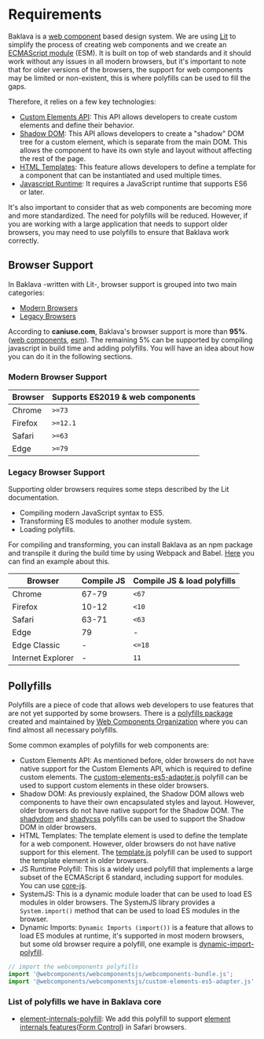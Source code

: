 
<Meta title="Documentation/Requirements" />

# Requirements

Baklava is a [web component](https://developer.mozilla.org/en-US/docs/Web/Web_Components) based design system. We are using [Lit](https://lit.dev) to simplify the process of creating web components and we create an [ECMAScript module](https://developer.mozilla.org/en-US/docs/Web/JavaScript/Guide/Modules) (ESM).
It is built on top of web standards and it should work without any issues in all modern browsers, but it's important to note that for older versions of the browsers,
the support for web components may be limited or non-existent, this is where polyfills can be used to fill the gaps.

Therefore, it relies on a few key technologies:
- [Custom Elements API](https://developer.mozilla.org/en-US/docs/Web/Web_Components/Using_custom_elements): This API allows developers to create custom elements and define their behavior.
- [Shadow DOM](https://developer.mozilla.org/en-US/docs/Web/Web_Components/Using_shadow_DOM): This API allows developers to create a "shadow" DOM tree for a custom element, which is separate from the main DOM. This allows the component to have its own style and layout without affecting the rest of the page.
- [HTML Templates](https://developer.mozilla.org/en-US/docs/Web/Web_Components/Using_templates_and_slots): This feature allows developers to define a template for a component that can be instantiated and used multiple times.
- [Javascript Runtime](https://dev.to/iggredible/what-the-heck-are-cjs-amd-umd-and-esm-ikm): It requires a JavaScript runtime that supports ES6 or later.

It's also important to consider that as web components are becoming more and more standardized.
The need for polyfills will be reduced. However, if you are working with a large application that needs
to support older browsers, you may need to use polyfills to ensure that Baklava work correctly.

## Browser Support
In Baklava -written with Lit-, browser support is grouped into two main categories:
- [Modern Browsers](https://lit.dev/docs/tools/requirements/#building-for-modern-browsers)
- [Legacy Browsers](https://lit.dev/docs/tools/requirements/#building-for-legacy-browsers)

According to **caniuse.com**, Baklava's browser support is more than **95%**. ([web components](https://caniuse.com/?search=web%20components), [esm](https://caniuse.com/?search=esm)).
The remaining 5% can be supported by compiling javascript in build time and adding polyfills. You will have an idea about how you can do it in the following sections.

### Modern Browser Support
| Browser |  Supports ES2019 & web components |
|---------|------|
| Chrome  |  `>=73`  |
| Firefox |  `>=12.1` |
| Safari  |  `>=63`  |
| Edge    |  `>=79`  |

### Legacy Browser Support
Supporting older browsers requires some steps described by the Lit documentation.
- Compiling modern JavaScript syntax to ES5.
- Transforming ES modules to another module system.
- Loading polyfills.

For compiling and transforming, you can install Baklava as an npm package and transpile it during the build time by using Webpack and Babel.
[Here](https://medium.com/@sivaraj-v/basic-webpack-4-and-es5-to-es6-transpiler-using-babel-dc66e72c86c6) you can find an example about this.

| Browser |  Compile JS	| Compile JS & load polyfills |
|---------|------|-----|
| Chrome  |  67-79	  | `<67` |
| Firefox |  10-12	 | `<10`|
| Safari  |  63-71  | `<63` |
| Edge    | 79  | - |
| Edge Classic   | - | `<=18` |
| Internet Explorer   | -  | `11` |

## Pollyfills

Polyfills are a piece of code that allows web developers to use features that are not yet supported by some browsers. There is a [polyfills package](https://github.com/webcomponents/polyfills) created and maintained by [Web Components Organization](webcomponents.org) where you can find almost all necessary polyfills.

Some common examples of polyfills for web components are:
- Custom Elements API: As mentioned before, older browsers do not have native support for the Custom Elements API, which is required to define custom elements. The [custom-elements-es5-adapter.js](https://github.com/webcomponents/polyfills/tree/master/packages/webcomponentsjs#custom-elements-es5-adapterjs) polyfill can be used to support custom elements in these older browsers.
- Shadow DOM: As previously explained, the Shadow DOM allows web components to have their own encapsulated styles and layout. However, older browsers do not have native support for the Shadow DOM. The [shadydom](https://github.com/webcomponents/polyfills/tree/master/packages/shadydom) and [shadycss](https://github.com/webcomponents/polyfills/tree/master/packages/shadycss) polyfills can be used to support the Shadow DOM in older browsers.
- HTML Templates: The template element is used to define the template for a web component. However, older browsers do not have native support for this element. The [template.js](https://github.com/webcomponents/polyfills/tree/master/packages/template) polyfill can be used to support the template element in older browsers.
- JS Runtime Polyfill: This is a widely used polyfill that implements a large subset of the ECMAScript 6 standard, including support for modules. You can use [core-js](https://github.com/zloirock/core-js).
- SystemJS: This is a dynamic module loader that can be used to load ES modules in older browsers. The SystemJS library provides a `System.import()` method that can be used to load ES modules in the browser.
- Dynamic Imports: `Dynamic Imports (import())` is a feature that allows to load ES modules at runtime, it's supported in most modern browsers, but some old browser require a polyfill, one example is [dynamic-import-polyfill](https://www.npmjs.com/package/dynamic-import-polyfill).

```js
// import the webcomponents polyfills
import '@webcomponents/webcomponentsjs/webcomponents-bundle.js';
import '@webcomponents/webcomponentsjs/custom-elements-es5-adapter.js';
```

### List of polyfills we have in Baklava core
- [element-internals-polyfill](https://www.npmjs.com/package/element-internals-polyfill): We add this polyfill to support [element internals features](https://developer.mozilla.org/en-US/docs/Web/API/ElementInternals)([Form Control](https://github.com/open-wc/form-participation)) in Safari browsers.

